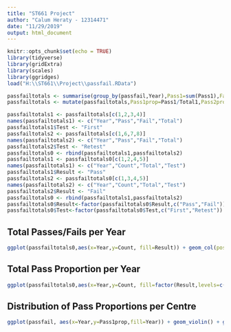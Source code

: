 ---
title: "ST661 Project"
author: "Calum Heraty - 12314471"
date: "11/29/2019"
output: html_document
---

```{r setup, include=FALSE}
knitr::opts_chunk$set(echo = TRUE)
library(tidyverse)
library(gridExtra)
library(scales)
library(ggridges)
load("H:\\ST661\\Project\\passfail.RData")
```



```{r,echo=FALSE}
passfailtotals <- summarise(group_by(passfail,Year),Pass1=sum(Pass1),Fail1=sum(Fail1),Total1=sum(Total1),Pass2=sum(Pass2),Fail2=sum(Fail2),Total2=sum(Total2))
passfailtotals <- mutate(passfailtotals,Pass1prop=Pass1/Total1,Pass2prop=Pass2/Total2)[c(1,2,3,4,8,5,6,7,9)]
```


```{r,echo=FALSE}
passfailtotals1 <- passfailtotals[c(1,2,3,4)]
names(passfailtotals1) <- c("Year","Pass","Fail","Total")
passfailtotals1$Test <- "First"
passfailtotals2 <- passfailtotals[c(1,6,7,8)]
names(passfailtotals2) <- c("Year","Pass","Fail","Total")
passfailtotals2$Test <- "Retest"
passfailtotals0 <- rbind(passfailtotals1,passfailtotals2)
passfailtotals1 <- passfailtotals0[c(1,2,4,5)]
names(passfailtotals1) <- c("Year","Count","Total","Test")
passfailtotals1$Result <- "Pass"
passfailtotals2 <- passfailtotals0[c(1,3,4,5)]
names(passfailtotals2) <- c("Year","Count","Total","Test")
passfailtotals2$Result <- "Fail"
passfailtotals0 <- rbind(passfailtotals1,passfailtotals2)
passfailtotals0$Result<-factor(passfailtotals0$Result,c("Pass","Fail"))
passfailtotals0$Test<-factor(passfailtotals0$Test,c("First","Retest"))
```

## Total Passes/Fails per Year

```{r,echo=FALSE, warning=FALSE}
ggplot(passfailtotals0,aes(x=Year,y=Count, fill=Result)) + geom_col(position="dodge")+theme(legend.position = "bottom",legend.title = element_blank()) + scale_fill_manual(values = c("lightblue","slategray")) + facet_wrap(~Test)+ scale_y_continuous(labels = comma)
```

## Total Pass Proportion per Year

```{r,echo=FALSE, warning=FALSE}
ggplot(passfailtotals0,aes(x=Year,y=Count, fill=factor(Result,levels=c("Fail","Pass")))) + geom_col(position = "fill")+geom_hline(yintercept = 0.5,col="red")+theme(legend.position = "bottom",legend.title = element_blank()) + scale_fill_manual(values = c("slategray","lightblue")) + facet_wrap(~Test)
```

## Distribution of Pass Proportions per Centre 

```{r,echo=FALSE}
ggplot(passfail, aes(x=Year,y=Pass1prop,fill=Year)) + geom_violin() + geom_boxplot(width=0.2, color="black", alpha=0.5) + geom_hline(yintercept = 0.5,col="red") + theme_bw() + labs(y="First Test Pass Proportion") + coord_flip() + guides(fill = guide_legend(reverse = TRUE))
```